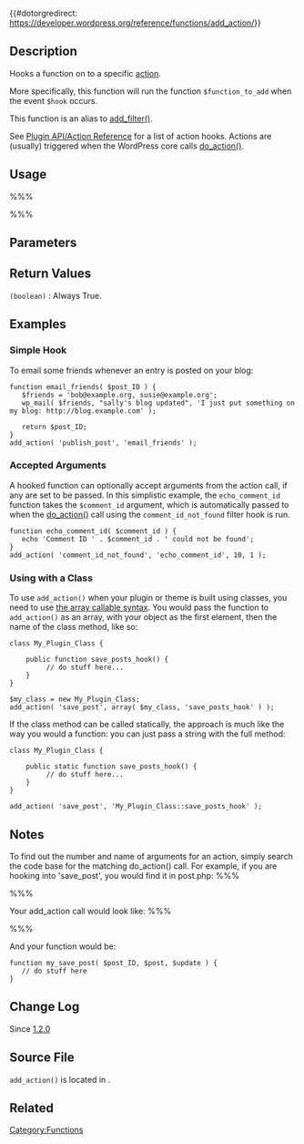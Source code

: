 {{#dotorgredirect: https://developer.wordpress.org/reference/functions/add_action/}}

{{Languages|
{{en|Function_Reference/add_action}}
{{ja|関数リファレンス/add_action}}
{{zh-hans|函数参考/add_action}}
{{ko|한국어/add_action}}

}}
== Description ==

Hooks a function on to a specific [http://codex.wordpress.org/Glossary#Action action]. 

More specifically, this function will run the function <tt>$function_to_add</tt> when the event <tt>$hook</tt> occurs.

This function is an alias to [[Function_Reference/add_filter|add_filter()]].

See [[Plugin_API/Action_Reference|Plugin API/Action Reference]] for a list of action hooks. Actions are (usually) triggered when the WordPress core calls [[Function_Reference/do_action|do_action()]].

== Usage ==
%%%<?php add_action( $hook, $function_to_add, $priority, $accepted_args ); ?>%%%

==Parameters==

{{Parameter|$hook|string|The name of the action to which $function_to_add is hooked. (See [[Plugin_API/Action_Reference|Plugin API/Action Reference]] for a list of action hooks). Can also be the name of an action inside a theme or plugin file, or the special tag "all", in which case the function will be called for all hooks.}}

{{Parameter|$function_to_add|callback|The name of the function you wish to be hooked.}}

{{Parameter|$priority|int|Used to specify the order in which the functions associated with a particular action are executed. Lower numbers correspond with earlier execution, and functions with the same priority are executed in the order in which they were added to the action.|optional|10}}

{{Parameter|$accepted_args|int|The number of arguments the hooked function accepts. In WordPress 1.5.1+, hooked functions can take extra arguments that are set when the matching [[Function_Reference/do_action|do_action()]] or [[Function_Reference/apply_filters|apply_filters()]] call is run. For example, the action <tt>comment_id_not_found</tt> will pass any functions that hook onto it the ID of the requested comment.|optional|1}}

== Return Values ==
; <tt>(boolean)</tt> : Always True.

== Examples ==

=== Simple Hook ===
To email some friends whenever an entry is posted on your blog:

<pre>
function email_friends( $post_ID ) {
   $friends = 'bob@example.org, susie@example.org';
   wp_mail( $friends, "sally's blog updated", 'I just put something on my blog: http://blog.example.com' );

   return $post_ID;
}
add_action( 'publish_post', 'email_friends' );
</pre>

=== Accepted Arguments ===
A hooked function can optionally accept arguments from the action call, if any are set to be passed. In this simplistic example, the <tt>echo_comment_id</tt> function takes the <tt>$comment_id</tt> argument, which is automatically passed to when the [[Function_Reference/do_action|do_action()]] call using the <tt>comment_id_not_found</tt> filter hook is run.

<pre>
function echo_comment_id( $comment_id ) {
   echo 'Comment ID ' . $comment_id . ' could not be found';
}
add_action( 'comment_id_not_found', 'echo_comment_id', 10, 1 );
</pre>

=== Using with a Class ===
To use <tt>add_action()</tt> when your plugin or theme is built using classes, you need to use [http://www.php.net/manual/en/language.types.callable.php#language.types.callable.passing the array callable syntax]. You would pass the function to <tt>add_action()</tt> as an array, with your object as the first element, then the name of the class method, like so:

<pre>
class My_Plugin_Class {
    
    public function save_posts_hook() {
         // do stuff here...
    }
}

$my_class = new My_Plugin_Class; 
add_action( 'save_post', array( $my_class, 'save_posts_hook' ) );
</pre>

If the class method can be called statically, the approach is much like the way you would a function: you can just pass a string with the full method:

<pre>
class My_Plugin_Class {
    
    public static function save_posts_hook() {
         // do stuff here...
    }
}

add_action( 'save_post', 'My_Plugin_Class::save_posts_hook' );
</pre>

== Notes ==

To find out the number and name of arguments for an action, simply search the code base for the matching do_action() call.  For example, if you are hooking into 'save_post', you would find it in post.php:
%%% <?php do_action( 'save_post', $post_ID, $post, $update ); ?> %%%

Your add_action call would look like:
%%% <?php add_action( 'save_post', 'my_save_post', 10, 3 ); ?> %%%

And your function would be:
<pre>
function my_save_post( $post_ID, $post, $update ) {
   // do stuff here
}
</pre>

== Change Log ==

Since [[Version 1.2|1.2.0]]

== Source File ==

<tt>add_action()</tt> is located in {{Trac|wp-includes/plugin.php}}.

== Related ==

{{Action Tags}}

{{Tag Footer}}

[[Category:Functions]]

{{Copyedit}}
